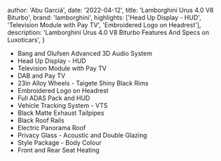 
  author: 'Abu Garciá',
  date: '2022-04-12',
  title: 'Lamborghini Urus 4.0 V8 Biturbo',
  brand: 'lamborghini',
  highlights: ['Head Up Display - HUD', 'Television Module with Pay TV', 'Embroidered Logo on Headrest'],
  description:
    'Lamborghini Urus 4.0 V8 Biturbo Features And Specs on Luxoticars',
}


- Bang and Olufsen Advanced 3D Audio System
- Head Up Display - HUD
- Television Module with Pay TV
- DAB and Pay TV
- 23in Alloy Wheels - Taigete Shiny Black Rims
- Embroidered Logo on Headrest
- Full ADAS Pack and HUD
- Vehicle Tracking System - VTS
- Black Matte Exhaust Tailpipes
- Black Roof Rails
- Electric Panorama Roof
- Privacy Glass - Acoustic and Double Glazing
- Style Package - Body Colour
- Front and Rear Seat Heating
